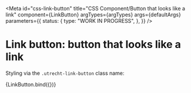 <!-- @license CC0-1.0 -->


<Meta
  id="css-link-button"
  title="CSS Component/Button that looks like a link"
  component={LinkButton}
  argTypes={argTypes}
  args={defaultArgs}
  parameters={{
    status: {
      type: "WORK IN PROGRESS",
    },
  }}
/>

# Link button: button that looks like a link

Styling via the `.utrecht-link-button` class name:

<Canvas>
  <Story name="Default" args={exampleArgs}>
    {LinkButton.bind({})}
  </Story>
</Canvas>

<ArgsTable story="Default" />
